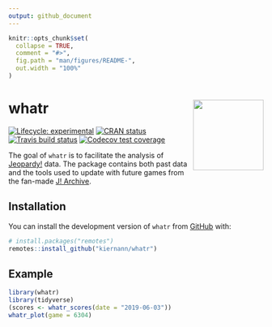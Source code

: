 ```yaml
---
output: github_document
---
```


<!-- README.md is generated from README.Rmd. Please edit that file -->

```r
knitr::opts_chunk$set(
  collapse = TRUE,
  comment = "#>",
  fig.path = "man/figures/README-",
  out.width = "100%"
)
```

# whatr <img src='man/figures/logo.png' align="right" height="139" />

<!-- badges: start -->
[![Lifecycle: experimental][life_badge]][life_link]
[![CRAN status][cran_badge]][cran_link]
[![Travis build status][trav_badge]][trav_link]
[![Codecov test coverage][cov_badge]][cov_link]
<!-- badges: end -->

The goal of `whatr` is to facilitate the analysis of [Jeopardy!][j] data. The
package contains both past data and the tools used to update with future games
from the fan-made [J! Archive][ja].

## Installation

You can install the development version of `whatr` from [GitHub][gh] with:

``` r
# install.packages("remotes")
remotes::install_github("kiernann/whatr")
```

## Example

```r
library(whatr)
library(tidyverse)
(scores <- whatr_scores(date = "2019-06-03"))
whatr_plot(game = 6304)
```


[life_badge]: https://img.shields.io/badge/lifecycle-experimental-orange.svg
[life_link]: https://www.tidyverse.org/lifecycle/#experimental
[cran_badge]: https://www.r-pkg.org/badges/version/whatr
[cran_link]: https://CRAN.R-project.org/package=whatr
[trav_badge]: https://travis-ci.org/kiernann/whatr.svg?branch=master
[trav_link]: https://travis-ci.org/kiernann/whatr
[cov_badge]: https://codecov.io/gh/kiernann/whatr/branch/master/graph/badge.svg
[cov_link]: https://codecov.io/gh/kiernann/whatr?branch=master'
[ja]: http://j-archive.com/
[j]: https://www.jeopardy.com/
[gh]: https://github.com/kiernann/whatr
